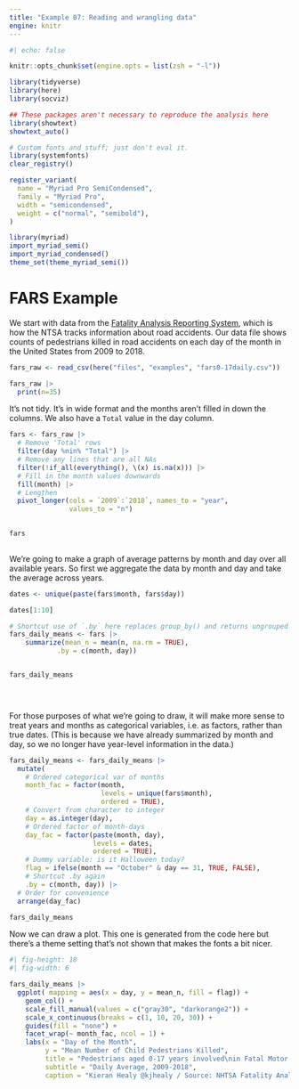 ```yaml
---
title: "Example 07: Reading and wrangling data"
engine: knitr
---
```


```r
#| echo: false

knitr::opts_chunk$set(engine.opts = list(zsh = "-l"))

library(tidyverse)
library(here)
library(socviz)

## These packages aren't necessary to reproduce the analysis here
library(showtext)
showtext_auto()

# Custom fonts and stuff; just don't eval it.
library(systemfonts)
clear_registry()

register_variant(
  name = "Myriad Pro SemiCondensed",
  family = "Myriad Pro",
  width = "semicondensed",
  weight = c("normal", "semibold"),
)

library(myriad)
import_myriad_semi()
import_myriad_condensed()
theme_set(theme_myriad_semi())

```


# FARS Example

We start with data from the [Fatality Analysis Reporting System](https://www.nhtsa.gov/research-data/fatality-analysis-reporting-system-fars), which is how the NTSA tracks information about road accidents. Our data file shows counts of pedestrians killed in road accidents on each day of the month in the United States from 2009 to 2018.

```r
fars_raw <- read_csv(here("files", "examples", "fars0-17daily.csv"))

fars_raw |> 
  print(n=35)

```

It's not tidy. It's in wide format and the months aren't filled in down the columns. We also have a `Total` value in the day column.


```r
fars <- fars_raw |> 
  # Remove 'Total' rows
  filter(day %nin% "Total") |> 
  # Remove any lines that are all NAs
  filter(!if_all(everything(), \(x) is.na(x))) |> 
  # Fill in the month values downwards
  fill(month) |> 
  # Lengthen 
  pivot_longer(cols = `2009`:`2018`, names_to = "year",
               values_to = "n")  
  

fars
    
```

We're going to make a graph of average patterns by month and day over all available years. So first we aggregate the data by month and day and take the average across years. 

```r
dates <- unique(paste(fars$month, fars$day))

dates[1:10]

# Shortcut use of `.by` here replaces group_by() and returns ungrouped tibble
fars_daily_means <- fars |> 
    summarize(mean_n = mean(n, na.rm = TRUE), 
            .by = c(month, day)) 


fars_daily_means


 

```

For those purposes of what we're going to draw, it will make more sense to treat years and months as categorical variables, i.e. as factors, rather than true dates. (This is because we have already summarized by month and day, so we no longer have year-level information in the data.)

```r
fars_daily_means <- fars_daily_means |> 
  mutate(
    # Ordered categorical var of months
    month_fac = factor(month,
                       levels = unique(fars$month),
                       ordered = TRUE),
    # Convert from character to integer
    day = as.integer(day),
    # Ordered factor of month-days
    day_fac = factor(paste(month, day),
                     levels = dates,
                     ordered = TRUE),
    # Dummy variable: is it Halloween today?
    flag = ifelse(month == "October" & day == 31, TRUE, FALSE), 
    # Shortcut .by again
    .by = c(month, day)) |> 
  # Order for convenience
  arrange(day_fac) 

fars_daily_means

```

Now we can draw a plot. This one is generated from the code here but there's a theme setting that's not shown that makes the fonts a bit nicer.

```r
#| fig-height: 18
#| fig-width: 6

fars_daily_means |> 
  ggplot( mapping = aes(x = day, y = mean_n, fill = flag)) +
    geom_col() +
    scale_fill_manual(values = c("gray30", "darkorange2")) +
    scale_x_continuous(breaks = c(1, 10, 20, 30)) + 
    guides(fill = "none") + 
    facet_wrap(~ month_fac, ncol = 1) +
    labs(x = "Day of the Month",
         y = "Mean Number of Child Pedestrians Killed",
         title = "Pedestrians aged 0-17 years involved\nin Fatal Motor Vehicle Crashes",
         subtitle = "Daily Average, 2009-2018",
         caption = "Kieran Healy @kjhealy / Source: NHTSA Fatality Analysis Reporting System")

```


